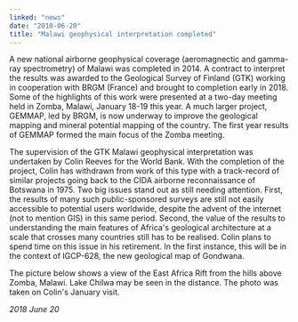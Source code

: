 ```yaml
---
linked: "news"
date: "2018-06-20"
title: "Malawi geophysical interpretation completed"
---
```




A new national airborne geophysical coverage (aeromagnectic and gamma-ray
spectrometry) of  Malawi was completed in 2014. A contract to interpret the
results was awarded to the Geological  Survey of Finland (GTK) working in
cooperation with BRGM (France) and brought to completion  early in 2018. Some of
the highlights of this work were presented at a two-day meeting held in  Zomba,
Malawi, January 18-19 this year. A much larger project, GEMMAP, led by BRGM, is
now  underway to improve the geological mapping and mineral potential mapping of
the country. The  first year results of GEMMAP formed the main focus of the
Zomba meeting. 

The supervision of the GTK Malawi geophysical interpretation was undertaken by
Colin Reeves for  the World Bank. With the completion of the project, Colin has
withdrawn from work of this type  with a track-record of similar projects going
back to the CIDA airborne reconnaissance of  Botswana in 1975. Two big issues
stand out as still needing attention. First, the results of many  such
public-sponsored surveys are still not easily accessible to potential users
worldwide, despite  the advent of the internet (not to mention GIS) in this same
period. Second, the value of the  results to understanding the main features of
Africa's geological architecture at a scale that  crosses many countries still
has to be realised. Colin plans to spend time on this issue in his  retirement.
In the first instance, this will be in the context of IGCP-628, the new
geological map of  Gondwana. 

The picture below shows a view of the East Africa Rift from the hills above
Zomba, Malawi. Lake  Chilwa may be seen in the distance. The photo was taken on
Colin's January visit. 

_2018 June 20_

